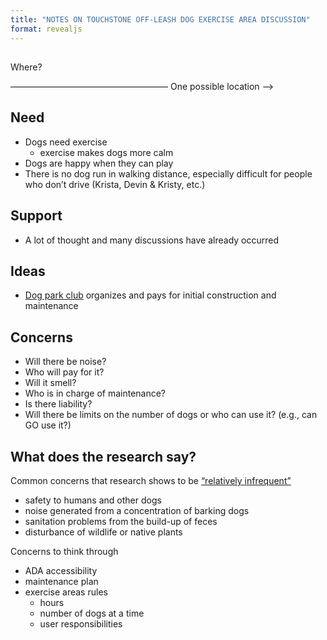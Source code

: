 ```yaml
---
title: "NOTES ON TOUCHSTONE OFF-LEASH DOG EXERCISE AREA DISCUSSION"
format: revealjs
---
```


## {background-image="dogs.png"}

Where?

------------------------------------------------------ One possible location --->


## Need 

- Dogs need exercise
  - exercise makes dogs more calm
- Dogs are happy when they can play
- There is no dog run in walking distance, especially difficult for people who don't drive (Krista, Devin & Kristy, etc.)




## Support 

- A lot of thought and many discussions have already occurred


## Ideas 

- [Dog park club](https://thestantonfoundation.org/assets/canine/Dog-Park-Resources/UC-Davis-Study-Dog-Park-Maintenance.pdf) organizes and pays for initial construction and maintenance

## Concerns 

- Will there be noise? 
- Who will pay for it? 
- Will it smell? 
- Who is in charge of maintenance? 
- Is there liability? 
- Will there be limits on the number of dogs or who can use it? (e.g., can GO use it?)



## What does the research say? 

Common concerns that research shows to be ["relatively
infrequent"](https://thestantonfoundation.org/assets/canine/Dog-Park-Resources/UC-Davis-Study-Dog-Park-Maintenance.pdf) 

- safety to humans and other dogs
- noise generated from a concentration of barking dogs
- sanitation problems from the build-up of feces
- disturbance of wildlife or native plants

Concerns to think through

- ADA accessibility
- maintenance plan
- exercise areas rules
  - hours
  - number of dogs at a time
  - user responsibilities 
  

